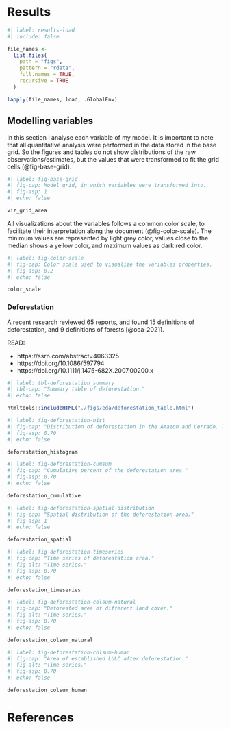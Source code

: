 # Results

```r
#| label: results-load
#| include: false

file_names <- 
  list.files(
    path = "figs", 
    pattern = "rdata", 
    full.names = TRUE,
    recursive = TRUE
  )

lapply(file_names, load, .GlobalEnv)

```

## Modelling variables

In this section I analyse each variable of my model. 
It is important to note that all quantitative analysis were performed in the data stored in the base grid.
So the figures and tables do not show distributions of the raw observations/estimates, but the values that were transformed to fit the grid cells (@fig-base-grid). 

```r
#| label: fig-base-grid
#| fig-cap: Model grid, in which variables were transformed into.
#| fig-asp: 1
#| echo: false

viz_grid_area

```

All visualizations about the variables follows a common color scale, to facilitate their interpretation along the document (@fig-color-scale). The minimum values are represented by light grey color, values close to the median shows a yellow color, and maximum values as dark red color.

```r
#| label: fig-color-scale
#| fig-cap: Color scale used to visualize the variables properties.
#| fig-asp: 0.2
#| echo: false

color_scale

```

### Deforestation

A recent research reviewed 65 reports, and found 15 definitions of deforestation, and 9 definitions of forests [@oca-2021].

::: {.callout-important collapse="true"}

READ:

- https://ssrn.com/abstract=4063325
- https://doi.org/10.1086/597794 
- https://doi.org/10.1111/j.1475-682X.2007.00200.x

:::

```r
#| label: tbl-deforestation_summary
#| tbl-cap: "Summary table of deforestation."
#| echo: false

htmltools::includeHTML("./figs/eda/deforestation_table.html")

```

```r
#| label: fig-deforestation-hist
#| fig-cap: "Distribution of deforestation in the Amazon and Cerrado. The horizontal scale is transformed to base 10 log."
#| fig-asp: 0.70
#| echo: false

deforestation_histogram

```

```r
#| label: fig-deforestation-cumsum
#| fig-cap: "Cumulative percent of the deforestation area."
#| fig-asp: 0.70
#| echo: false

deforestation_cumulative

```

```r
#| label: fig-deforestation-spatial-distribution
#| fig-cap: "Spatial distribution of the deforestation area."
#| fig-asp: 1
#| echo: false

deforestation_spatial

```

```r
#| label: fig-deforestation-timeseries
#| fig-cap: "Time series of deforestation area."
#| fig-alt: "Time series."
#| fig-asp: 0.70
#| echo: false

deforestation_timeseries

```

```r
#| label: fig-deforestation-colsum-natural
#| fig-cap: "Deforested area of different land cover."
#| fig-alt: "Time series."
#| fig-asp: 0.70
#| echo: false

deforestation_colsum_natural

```

```r
#| label: fig-deforestation-colsum-human
#| fig-cap: "Area of established LULC after deforestation."
#| fig-alt: "Time series."
#| fig-asp: 0.70
#| echo: false

deforestation_colsum_human

```

# References {.unnumbered}